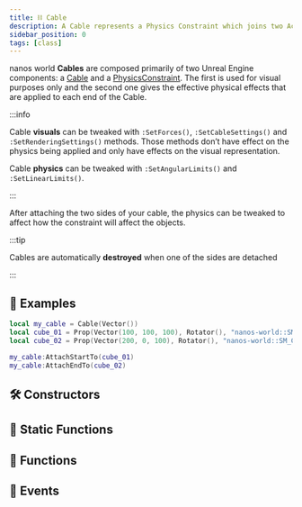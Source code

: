 ```yaml
---
title: ⛓️ Cable
description: A Cable represents a Physics Constraint which joins two Actors with a rope-like visual representation between them
sidebar_position: 0
tags: [class]
---
```


<HeaderDeclaration type="Class" name="Cable" image="/img/docs/cable.webp" />


nanos world **Cables** are composed primarily of two Unreal Engine components: a [Cable](https://docs.unrealengine.com/en-US/API/Plugins/CableComponent/UCableComponent/index.html) and a [PhysicsConstraint](https://docs.unrealengine.com/en-US/InteractiveExperiences/Physics/Constraints/ConstraintsBlueprints/index.html). The first is used for visual purposes only and the second one gives the effective physical effects that are applied to each end of the Cable.

:::info

Cable **visuals** can be tweaked with `:SetForces()`, `:SetCableSettings()` and `:SetRenderingSettings()` methods. Those methods don’t have effect on the physics being applied and only have effects on the visual representation.

Cable **physics** can be tweaked with `:SetAngularLimits()` and `:SetLinearLimits()`.

:::

After attaching the two sides of your cable, the physics can be tweaked to affect how the constraint will affect the objects.

:::tip

Cables are automatically **destroyed** when one of the sides are detached

:::


## 🎒 Examples

```lua title="Server/Index.lua" showLineNumbers
local my_cable = Cable(Vector())
local cube_01 = Prop(Vector(100, 100, 100), Rotator(), "nanos-world::SM_Cube")
local cube_02 = Prop(Vector(200, 0, 100), Rotator(), "nanos-world::SM_Cube")

my_cable:AttachStartTo(cube_01)
my_cable:AttachEndTo(cube_02)
```


## 🛠 Constructors

<ConstructorDeclaration type="Class" name="Cable" />


## 🗿 Static Functions

<StaticFunctionsDeclaration type="Class" name="Cable" />


## 🦠 Functions

<FunctionsDeclaration type="Class" name="Cable" />


## 🚀 Events

<EventsDeclaration type="Class" name="Cable" />
